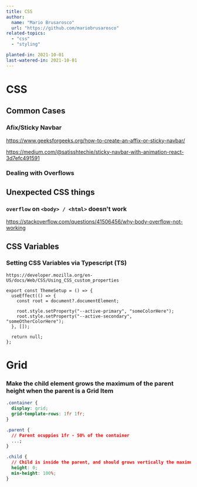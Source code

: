 ```yaml
---
title: CSS
author:
  name: "Mario Brusarosco"
  url: "https://github.com/mariobrusarosco"
related-topics:
  - "css"
  - "styling"

planted-in: 2021-10-01
last-watered-in: 2021-10-01
---
```


# CSS

## Common Cases

### Afix/Sticky Navbar

https://www.geeksforgeeks.org/how-to-create-an-affix-or-sticky-navbar/

https://medium.com/@satisshtechie/sticky-navbar-with-animation-react-3d7efc491591

### Dealing with Overflows

## Unexpected CSS things

### `overflow` on `<body> / <html>` doesn't work

https://stackoverflow.com/questions/41506456/why-body-overflow-not-working

## CSS Variables

### Setting CSS Variables via Typescript (TS)

`https://developer.mozilla.org/en-US/docs/Web/CSS/Using_CSS_custom_properties`

```tsx
export const ThemeSetup = () => {
  useEffect(() => {
    const root = document?.documentElement;

    root.style.setProperty("--active-primary", "someColorHere");
    root.style.setProperty("--active-secondary", "someOtherColorHere");
  }, []);

  return null;
};
```

# Grid

### Make the child element grows the maximum of the parent height when the parent is a Grid Item

```css
.container {
  display: grid;
  grid-template-rows: 1fr 1fr;
}

.parent {
  // Parent ocuppies 1fr - 50% of the container
  ...;
}

.child {
  // Child is inside the parent, and should grows vertically the maximum of the parent height
  height: 0;
  min-height: 100%;
}
```
